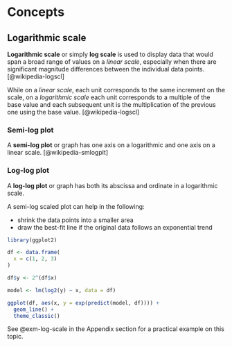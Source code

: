 # Concepts

## Logarithmic scale

**Logarithmic scale** or simply **log scale** is used to display data that would span a broad range of values on a _linear scale_, especially when there are significant magnitude differences between the individual data points. [@wikipedia-logscl]

While on a _linear scale_, each unit corresponds to the same increment on the scale, on a _logarithmic scale_ each unit corresponds to a multiple of the base value and each subsequent unit is the multiplication of the previous one using the base value. [@wikipedia-logscl]

### Semi-log plot

A **semi-log plot** or graph has one axis on a logarithmic and one axis on a linear scale. [@wikipedia-smlogplt]

### Log-log plot

A **log-log plot** or graph has both its abscissa and ordinate in a logarithmic scale.

::: {.callout-note}
A semi-log scaled plot can help in the following:

- shrink the data points into a smaller area
- draw the best-fit line if the original data follows an exponential trend
:::

```r
library(ggplot2)

df <- data.frame(
  x = c(1, 2, 3)
)

df$y <- 2^(df$x)

model <- lm(log2(y) ~ x, data = df)

ggplot(df, aes(x, y = exp(predict(model, df)))) +
  geom_line() +
  theme_classic()
```

::: {.callout-tip}
See @exm-log-scale in the Appendix section for a practical example on this topic.
:::